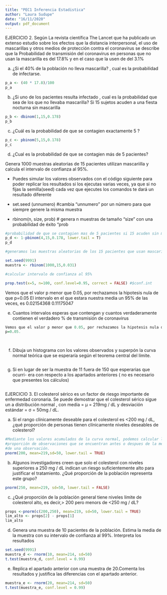 ```yaml
---
title: "PEC1 Inferencia Estadistica"
author: "Laura Sudupe"
date: "16/11/2020"
output: pdf_document
---
```


EJERCICIO 2.
Según La revista científica The Lancet que ha publicado un extenso estudio sobre 
los efectos que la distancia interpersonal, el uso de mascarillas y otros medios
de protección contra el coronavirus se describe que la Probabilidad de 
transmisión del coronavirus en personas que no usan la mascarilla es del 17.8% y
en el caso  que la usen de del 3.1%

a) ¿Si el 40% de la población no lleva mascarilla? , cual es la probabilidad de
infectarse.
```r
p_a <- (40 * 17.8)/100
p_a
```
b) ¿Si uno de los pacientes resulta infectado , cual es la probabilidad que sea 
de los que no llevaba mascarilla?
Si 15 sujetos acuden a una fiesta nocturna sin mascarilla
```r
p_b <- dbinom(1,15,0.178)
p_b
```


c) ¿Cuál es la probabilidad de que se contagien exactamente 5 ?
```r
p_c <- pbinom(5,15,0.178)
p_c
```
d) ¿Cual es la probabilidad de que se contagien más de 5 pacientes?

Genera 1000 muestras aleatorias de 15 pacientes utilizan mascariilla y calcula 
el intervalo de confianza al 95%.

- Puedes simular los valores observados con el código siguiente para poder 
replicar los resultados si los ejecutas varias veces, ya que si no fijas la 
semilla(seed) cada vez que ejecutes los comandos te dará un resultado
diferente

- set.seed (unnumero) #cambia “unnumero” por un número para que siempre genere 
la misma muestra

- rbinom(n, size, prob) # genera n muestras de tamaño “size” con una 
probabilidad de éxito "prob

```r
#probabilidad de que se contagien mas de 5 pacientes si 15 acuden sin mascarilla
p_d <- 1-pbinom(4,15,0.178, lower.tail = T)
p_d

#generamos las muestras aleatorias de los 15 pacientes que usan mascarilla

set.seed(9991)
muestra <- rbinom(1000,15,0.031)

#calcular intervalo de confianza al 95%

prop.test(x=5, n=100, conf.level=0.95, correct = FALSE) #$conf.int
```

Vemos que el valor p menor que 0.05, por rechazamos la hipotesis nula de que p=0.05
El intervalo en el que estara nuestra media un 95% de las veces, 
es 0.02154368 0.11175047




e) Cuantos intervalos esperas que contengan y cuantos verdaderamente contienen
el verdadero % de transmisión de coronavirus
```r
Vemos que el valor p menor que 0.05, por rechazamos la hipotesis nula de que 
p=0.05.

 
```


f) Dibuja un histograma con los valores observados y superpón la curva normal
teórica que se esperaría según el teorema central del límite.
```r

```

g) Si en lugar de ser la muestra de 11 fuera de 150 que esperarias que ocurri-
era con respecto a los apartados anteriores ( no es necesario que presentes los
cálculos)
```r

```




EJERCICIO 3.
El colesterol sérico es un factor de riesgo importante de enfermedad coronaria. 
Se puede demostrar que el colesterol sérico sigue un a distribución normal , con
media = μ = 219mg / dL y desviación estándar = σ = 50mg / dL.


a) Si el rango clínicamente deseable para el colesterol es <200 mg / dL, ¿qué
proporción de personas tienen clínicamente niveles deseables de colesterol?
```r
#Mediante los valores acumulados de la curva normal, podemos calcular la 
#proporción de observaciones que se encuentran antes o despues de la medida
#de una observación.
pnorm(200, mean=219,sd=50, lower.tail = TRUE)
```


b) Algunos investigadores creen que solo el colesterol con niveles superiores a
250 mg / dL indican un riesgo suficientemente alto para justificar el 
tratamiento. ¿Qué proporción de la población representa este grupo?
```r
pnorm(250, mean=219, sd=50, lower.tail = FALSE)
```


c) ¿Qué proporción de la población general tiene niveles límite de colesterol 
alto, es decir,> 200 pero menors de <250 mg / dL?
```r
props <-pnorm(c(200,250), mean=219, sd=50, lower.tail = TRUE)
lim_alto <- props[2] - props[1]
lim_alto
```


d) Genera una muestra de 10 pacientes de la población. Estima la media de la
muestra con su intervalo de confianza al 99%. Interpreta los resultados
```r
set.seed(9991)
muestra_d <- rnorm(10, mean=214, sd=50)
t.test(muestra_d, conf.level = 0.99)
```


e) Replica el apartado anterior con una muestra de 20.Comenta los resultados y
justifica las diferencias con el apartado anterior.

```r
muestra_e <- rnorm(20, mean=214, sd=50)
t.test(muestra_e, conf.level = 0.99)
```

